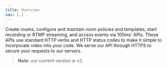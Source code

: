 ```yaml
---
title: Overview
nav: 1.1
---
```


Create rooms, configure and maintain room policies and templates, start recording or RTMP streaming, and access events via 100ms' APIs. These APIs use standard HTTP verbs and HTTP status codes to make it simple to incorporate video into your code. We serve our API through HTTPS to secure your requests to our servers.

<BaseRequest
    title="https://api.100ms.live/{version}/"
/>

> **Note**: our current version is v2.
